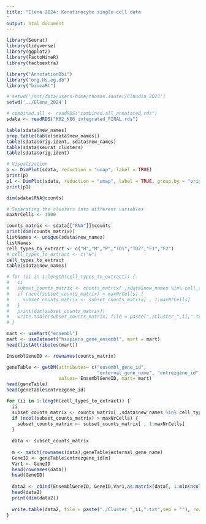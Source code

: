 ```yaml
---
title: "Elena 2024: Keratinocyte single-cell data
"
output: html_document
---
```


```r
library(Seurat)
library(tidyverse)
library(ggplot2)
library(FactoMineR)
library(factoextra)

library("AnnotationDbi")
library("org.Hs.eg.db")
library("biomaRt")
```

```r
# setwd('/mnt/data/users-home/thomas.sauter/Claudia_2023')
setwd('../Elena_2024')

# combined.all <- readRDS("combined.all_annotated.rds")
sdata <- readRDS("K82_K86_integrated_FINAL.rds")
```

```r
table(sdata$new_names)
prop.table(table(sdata$new_names))
table(sdata$orig.ident, sdata$new_names)
table(sdata$seurat_clusters)
table(sdata$orig.ident)

# Visualization
p <- DimPlot(sdata, reduction = "umap", label = TRUE)
print(p)
p1 <- DimPlot(sdata, reduction = "umap", label = TRUE, group.by = "orig.ident",pt.size = 1.5)
print(p1)

dim(sdata$RNA@counts)
```

```r
# Separating the clusters into different variables
maxNrCells <- 1000

counts_matrix <- sdata[["RNA"]]$counts
print(dim(counts_matrix))
listNames <- unique(sdata$new_names)
listNames
cell_types_to_extract <- c("H","M","P","TD1","TD2","F1","F2")
# cell_types_to_extract <- c("H")
cell_types_to_extract
table(sdata$new_names)

# for (ii in 1:length(cell_types_to_extract)) {
#   ii
#   subset_counts_matrix <- counts_matrix[ ,sdata$new_names %in% cell_types_to_extract[ii]]
#   if (ncol(subset_counts_matrix) > maxNrCells) {
#     subset_counts_matrix <- subset_counts_matrix[ , 1:maxNrCells]
#   }
#   print(dim(subset_counts_matrix))
#   write.table(subset_counts_matrix, file = paste("./Cluster_",ii,".txt",sep = ""))
# }
```

```r
mart <- useMart("ensembl")
mart <- useDataset("hsapiens_gene_ensembl", mart = mart)
head(listAttributes(mart))

EnsemblGeneID <- rownames(counts_matrix)

geneTable <- getBM(attributes= c("ensembl_gene_id", 
                                 "external_gene_name", "entrezgene_id"), 
                   values= EnsemblGeneID, mart= mart) 
head(geneTable)
head(geneTable$entrezgene_id)

for (ii in 1:length(cell_types_to_extract)) {
  ii
  subset_counts_matrix <- counts_matrix[ ,sdata$new_names %in% cell_types_to_extract[ii]]
  if (ncol(subset_counts_matrix) > maxNrCells) {
    subset_counts_matrix <- subset_counts_matrix[ , 1:maxNrCells]
  }
  
  data <- subset_counts_matrix
  
  m <- match(rownames(data),geneTable$external_gene_name)
  GeneID <- geneTable$entrezgene_id[m]
  Var1 <- GeneID
  head(rownames(data))
  head(GeneID)
  
  data2 <- cbind(EnsemblGeneID, GeneID,Var1,as.matrix(data[, 1:min(ncol(data),maxNrCells)]))
  head(data2)
  print(dim(data2))
  
  write.table(data2, file = paste("./Cluster_",ii,".txt",sep = ""), row.names = F)
}
```

